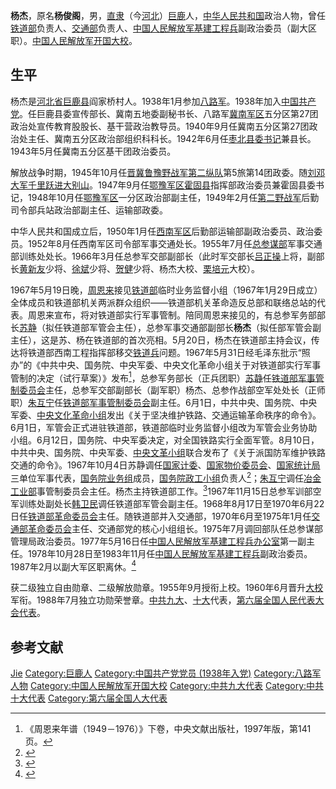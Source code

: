 {{Otheruses|other=名为杨杰的其他人物|杨杰}}

'''杨杰'''{{BD|1921年||2007年|5月21日}}，原名'''杨俊阁'''，男，[[直隶|直隶]]（今[[河北|河北]]）[[巨鹿|巨鹿]]人，[[中华人民共和国|中华人民共和国]]政治人物，曾任[[中华人民共和国铁道部|铁道部]]负责人、[[中华人民共和国交通部|交通部]]负责人、[[中国人民解放军基建工程兵|中国人民解放军基建工程兵]]副政治委员（副大区职）。[[中国人民解放军开国大校|中国人民解放军开国大校]]。

== 生平 ==
杨杰是[[河北省|河北省]][[巨鹿县|巨鹿县]]阎家桥村人。1938年1月参加[[八路军|八路军]]。1938年加入[[中国共产党|中国共产党]]。任巨鹿县委宣传部长、冀南五地委副秘书长、八路军[[冀南军区|冀南军区]]五分区第27团政治处宣传教育股股长、基干营政治教导员。1940年9月任冀南五分区第27团政治处主任、冀南五分区政治部组织科科长。1942年6月任[[枣北县|枣北县委书记]]兼县长。1943年5月任冀南五分区基干团政治委员。

解放战争时期，1945年10月任[[晋冀鲁豫野战军|晋冀鲁豫野战军]][[中国人民解放军第10军|第二纵队]]第5旅第14团政委。随[[刘邓大军|刘邓大军]][[千里跃进大别山|千里跃进大别山]]。1947年9月任[[鄂豫军区|鄂豫军区]][[霍固县|霍固县]]指挥部政治委员兼霍固县委书记，1948年10月任[[鄂豫军区|鄂豫军区]]一分区政治部副主任，1949年2月任[[第二野战军|第二野战军]]后勤司令部兵站政治部副主任、运输部政委。

中华人民共和国成立后，1950年1月任[[西南军区|西南军区]]后勤部运输部副政治委员、政治委员。1952年8月任西南军区司令部军事交通处长。1955年7月任[[中国人民解放军总参谋部|总参谋部]]军事交通部训练处处长。1966年3月任总参军交部副部长（此时军交部长[[吕正操|吕正操]]上将，副部长[[黄新友|黄新友]]少将、[[徐斌_(少将)|徐斌]]少将、[[贺健|贺健]]少将、杨杰大校、[[栗培元|栗培元]]大校）。

1967年5月19日晚，[[周恩来|周恩来]]接见[[中华人民共和国铁道部|铁道部]]临时业务监督小组（1967年1月29日成立）全体成员和铁道部机关两派群众组织——铁道部机关革命造反总部和联络总站的代表。周恩来宣布，将对铁道部实行军事管制。陪同周恩来接见的，有总参军务部部长[[苏静|苏静]]（拟任铁道部军管会主任），总参军事交通部副部长'''杨杰'''（拟任部军管会副主任），这是苏、杨在铁道部的首次亮相。5月20日，杨杰在铁道部主持会议，传达将铁道部西南工程指挥部移交[[中国人民解放军铁道兵|铁道兵]]问题。1967年5月31日经毛泽东批示“照办”的《中共中央、国务院、中央军委、中央文化革命小组关于对铁道部实行军事管制的决定（试行草案）》发布<ref>《周恩来年谱（1949－1976）》下卷，中央文献出版社，1997年版，第141页。</ref>，总参军务部长（正兵团职）[[苏静|苏静]]任[[中华人民共和国铁道部|铁道部军事管制委员会]]主任，总参军交部副部长（副军职）杨杰、总参作战部空军处处长（正师职）[[朱互宁|朱互宁]]任[[中华人民共和国铁道部|铁道部军事管制委员会]]副主任。6月1日，中共中央、国务院、中央军委、[[中央文化革命小组|中央文化革命小组]]发出《关于坚决维护铁路、交通运输革命秩序的命令》。6月1日，军管会正式进驻铁道部，铁道部临时业务监督小组改为军管会业务协助小组。6月12日，国务院、中央军委决定，对全国铁路实行全面军管。8月10日，中共中央、国务院、中央军委、[[中央文革小组|中央文革小组]]联合发布了《关于派国防军维护铁路交通的命令》。1967年10月4日苏静调任[[中华人民共和国国家计划委员会|国家计委]]、[[国家物价委员会|国家物价委员会]]、[[国家统计局|国家统计局]]三单位军事代表，[[国务院业务组|国务院业务组]]成员，[[国务院政工小组|国务院政工小组]]负责人<ref>{{Cite web|title=“我父亲苏静参加‘军管’二三事”|url=http://www.yhcqw.com/30/335.html|accessdate=|work=《炎黄春秋》2001年第3期|author=苏晓林}}{{Dead link}}</ref>；[[朱互宁|朱互宁]]调任[[冶金工业部|冶金工业部]]事管制委员会主任。杨杰主持铁道部工作。<ref>{{Cite web|title=“盘点新中国13任铁道部长:首任是将军末任盛光祖”|url=http://finance.qingdaonews.com/content/2013-03/31/content_9670236.htm|date=2013-03-31|work=济南日报|access-date=2020-11-07|archive-date=2013-05-20|archive-url=https://web.archive.org/web/20130520230755/http://finance.qingdaonews.com/content/2013-03/31/content_9670236.htm|dead-url=no}}</ref>1967年11月15日总参军训部空军训练处副处长[[韩卫民_(总参军训部)|韩卫民]]调任铁道部军管会副主任。1968年8月17日至1970年6月22日任[[中华人民共和国铁道部|铁道部革命委员会]]主任。随铁道部并入交通部，1970年6月至1975年1月任[[中华人民共和国交通部|交通部革命委员会]]主任、交通部党的核心小组组长。1975年7月调回部队任总参谋部管理局政治委员。1977年5月16日任[[中国人民解放军基建工程兵办公室|中国人民解放军基建工程兵办公室]]第一副主任。1978年10月28日至1983年11月任[[中国人民解放军基建工程兵|中国人民解放军基建工程兵]]副政治委员。1987年2月以副大军区职离休。<ref>{{Cite web|title=杨杰同志逝世|url=http://mil.news.sina.com.cn/2007-06-19/0612450142.html|accessdate=|work=新华社北京2007年6月18日电}}</ref>

获二级独立自由勋章、二级解放勋章。1955年9月授衔上校。1960年6月晋升[[大校|大校]]军衔。1988年7月独立功勋荣誉章。[[中共九大|中共九大]]、[[中共十大|十大]]代表，[[第六届全国人民代表大会代表名单|第六届全国人民代表大会代表]]。

==参考文献==
{{reflist}}

{{中华人民共和国交通运输部部长}}

{{Authority control}}
{{DEFAULTSORT:Yang杨}}
[[Category:杨姓|Jie]]
[[Category:巨鹿人|Category:巨鹿人]]
[[Category:中国共产党党员_(1938年入党)|Category:中国共产党党员 (1938年入党)]]
[[Category:八路军人物|Category:八路军人物]]
[[Category:中国人民解放军开国大校|Category:中国人民解放军开国大校]]
[[Category:中共九大代表|Category:中共九大代表]]
[[Category:中共十大代表|Category:中共十大代表]]
[[Category:第六届全国人大代表|Category:第六届全国人大代表]]